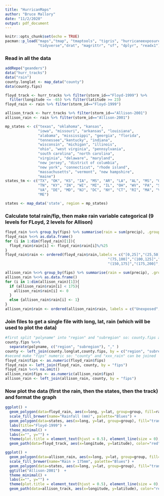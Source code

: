 ```yaml
---
title: "HurricanMaps"
author: "Bruce Mallory"
date: "11/2/2020"
output: pdf_document
---
```


```r
knitr::opts_chunk$set(echo = TRUE)
pacman::p_load("maps","tmap", "tmaptools", "tigris", "hurricaneexposuredata",
               "tidyverse","drat", "magrittr", "sf", "dplyr", "readx1")
```

### Read in all the data

```r
addRepo("geanders")
data("hurr_tracks")
data("rain")
county.longlat <- map_data("county")   
data(county.fips)

floyd_track <- hurr_tracks %>% filter(storm_id=="Floyd-1999") %>% 
  filter(longitude <= -65) %>% filter(latitude >= 23)
floyd_rain <- rain %>% filter(storm_id=="Floyd-1999") 

allison_track <- hurr_tracks %>% filter(storm_id=="Allison-2001")
allison_rain <- rain %>% filter(storm_id=="Allison-2001")

mp_states <- c("texas", "oklahoma", "kansas",
               "iowa", "missouri", "arkansas", "louisiana",
               "alabama", "mississippi", "georgia", "florida",
               "tennessee","kentucky", "indiana", 
               "wisconsin", "michigan", "illinois",
               "ohio", "west virginia", "pennsylvania",
               "south carolina", "north carolina", 
               "virginia", "delaware", "maryland",
               "new jersey", "district of columbia", 
               "new york", "connecticut", "rhode island",
               "massachusetts", "vermont", "new hampshire",
               "maine")
states_tm <- c("TX", "OK", "KS", "IA", "MS", "AR", "LA", "AL", "MS", "GA", "FL",
               "TN", "KY", "IN", "WI", "MI", "IL", "OH", "WV", "PA", "SC", "NC",
               "VA", "DE", "MD", "NJ", "DC", "NY", "CT", "RI", "MA", "VT", "NH",
               "ME")

states <- map_data('state', region = mp_states)

```

### Calculate total rain/fip, then make rain variable categorical (9 levels for FLoyd, 2 levels for Allison)

```r
floyd_rain %<>% group_by(fips) %>% summarise(rain = sum(precip), .groups="drop")
floyd_rain %<>% as.data.frame()
for (i in 1:dim(floyd_rain)[1]){
  floyd_rain$rain[i] <- floyd_rain$rain[i]%/%25
}
floyd_rain$rain <- ordered(floyd_rain$rain,labels = c("[0,25]","(25,50]","(50,75]",
                                               "(75,100]","(100,125]","(125,150]",
                                               "(150,175]","(175,200]","(200,220]"))

allison_rain %<>% group_by(fips) %>% summarise(rain = sum(precip), .groups="drop")
allison_rain %<>% as.data.frame()
for (i in 1:dim(allison_rain)[1]){
  if (allison_rain$rain[i] < 175){
    allison_rain$rain[i] <- 0
  }
  else {allison_rain$rain[i] <- 1}
}
allison_rain$rain <- ordered(allison_rain$rain, labels = c("Unexposed","Exposed"))
```

### Join files to get a single file with long, lat, rain (which will be used to plot the data)

```r
#first split "polyname" into "region" and "subregion" so: county.fips and county.longlat can be joined
county.fips %<>%
  separate(polyname, c("region", "subregion"), "," )
county <- left_join(county.longlat,county.fips, by = c("region", "subregion"))
#second make "fips" numeric so: "county" and "xxx_rain" can be joined
floyd_rain$fips <- as.numeric(floyd_rain$fips)
floyd_rain <- left_join(floyd_rain, county, by = "fips")
floyd_rain %<>% na.omit()
allison_rain$fips <- as.numeric(allison_rain$fips)
allison_rain <- left_join(allison_rain, county, by = "fips")
```

### Now plot the data (first the rain, then the states, then the track) and format the graph

```r
ggplot() +
  geom_polygon(data=floyd_rain, aes(x=long, y=lat, group=group, fill=rain), color="grey", size=0.05, alpha=.5) +
  scale_fill_brewer(name="Rainfall (mm)", palette="Blues") +
  geom_polygon(data=states, aes(x=long, y=lat, group=group), fill="transparent", color="black", size=0.1) +
  labs(title="Floyd-1999") +
  theme_minimal() +
  labs(x="", y="") +
  theme(plot.title = element_text(hjust = 0.5), element_line(size = 0), axis.text =element_blank()) +
  geom_path(data=floyd_track, aes(x=longitude, y=latitude), color="red", size=0.5)

ggplot() +
  geom_polygon(data=allison_rain, aes(x=long, y=lat, group=group, fill=rain), color="grey", size=0.05, alpha=.5) +
  scale_fill_brewer(name="Rain > 175mm", palette="Blues") +
  geom_polygon(data=states, aes(x=long, y=lat, group=group), fill="transparent", color="black", size=0.1) +
  ggtitle("Allison-2001")  +
  theme_minimal() +
  labs(x="", y="") +
  theme(plot.title = element_text(hjust = 0.5), element_line(size = 0), axis.text =element_blank()) +
  geom_path(data=allison_track, aes(x=longitude, y=latitude), color="red", size=0.5)

```
